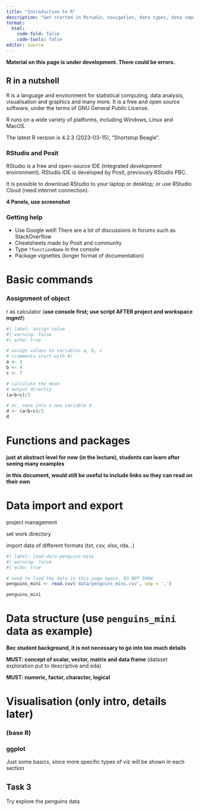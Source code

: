 ```yaml
---
title: "Introduction to R"
description: "Get started in Rstudio, navigation, data types, data import ant export"
format: 
  html:
    code-fold: false
    code-tools: false
editor: source
---
```


**Material on this page is under development. There could be errors. **

## R in a nutshell 

R is a language and environment for statistical computing, data analysis, visualisation and graphics and many more. It is a free and open source software, under the terms of GNU General Public License. 

R runs on a wide variety of platforms, including Windows, Linux and MacOS. 

The latest R version is 4.2.3 (2023-03-15), "Shortstop Beagle".

### RStudio and Posit

RStudio is a free and open-source IDE (integrated development environment). RStudio IDE is developed by Posit, previously RStudio PBC. 

It is possible to download RStudio to your laptop or desktop; or use RStudio Cloud (need internet connection).

**4 Panels, use screenshot**



### Getting help 

* Use Google well! There are a lot of discussions in forums such as StackOverflow
* Cheatsheets made by Posit and community
* Type `?functionName` in the console 
* Package vignettes (longer format of documentation)



# Basic commands 

### Assignment of object

r as calculator (**use console first; use script AFTER project and workspace mgmt!**)

```r
#| label: assign value
#| warning: false
#| echo: true

# assign values to variables a, b, c
# (comments start with #)
a <- 3
b <- 4
c <- 7

# calculate the mean
# output directly
(a+b+c)/3

# or, save into a new variable d
d <- (a+b+c)/3
d

```


# Functions and packages


**just at abstract level for now (in the lecture), students can learn after seeing many examples**

**in this document, would still be useful to include links so they can read on their own**



# Data import and export 

project management 

set work directory


import data of different formats (txt, csv, xlsx, rda...)

```r
#| label: load-data-penguins-mini
#| warning: false
#| echo: true

# need to load the data in this page again. DO NOT SHOW
penguins_mini <- read.csv('data/penguins_mini.csv', sep = ',')

penguins_mini
```




# Data structure (use `penguins_mini` data as example)

**Bec student background, it is not necessary to go into too much details**

**MUST: concept of scalar, vector, matrix and data frame** (dataset exploration put to descriptive and eda)

**MUST: numeric, factor, character, logical**







# Visualisation (only intro, details later)

### (base R)


### ggplot

Just some basics, since more specific types of viz will be shown in each section

::: callout-note
## Task 3

Try explore the penguins data
:::

